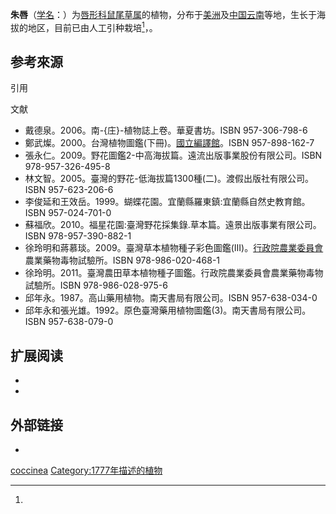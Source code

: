 {{noteTA
| G1=Unit
|1= zh-tw:紅花鼠尾草;zh-cn:朱唇;
|2= zh-tw:木蘭植物門;zh-cn:被子植物门;
|3= zh-tw:木蘭綱;zh-cn:双子叶植物纲;
}}
{{Speciesbox
| status = 
| status_system = 
| image =Texas sage (1571020768).jpg
| image_width = 250px
| genus = Salvia
| species =coccinea
|authority = [[卡爾·林奈|L.]]<ref name="id-12804"/>、Juss. ex Murr., 1778<ref name="TaiBNET-203524"/><ref name="taubif-namecode-203524"/>
| synonyms_ref = <ref name="TaiBNET-203524"/><ref name="taubif-namecode-203524"/>
| synonyms = 
}}{{各地中文名
|cn=朱唇、小红花（云南蒙自）<ref name="id-12804"/>
|hk=
|tw=紅花鼠尾草<ref name="TaiBNET-203524"/><ref name="taubif-namecode-203524"/>
}}

'''朱唇'''（[[学名|学名]]：{{lang|la|''Salvia coccinea''}}）为[[唇形科|唇形科]][[鼠尾草属|鼠尾草属]]的植物，分布于[[美洲|美洲]]及[[中国|中国]][[云南|云南]]等地，生长于海拔{{convert|1,250|至|1,500|m}}的地区，目前已由人工引种栽培<ref name="id-12804"/>，{{各地中文名|display=inline
|cn=「朱唇」、「小红花」（云南蒙自）<ref name="id-12804"/>
|hk=
|tw=「紅花鼠尾草」<ref name="TaiBNET-203524"/><ref name="taubif-namecode-203524"/>
}}。

==参考來源==
;引用
{{reflist|1|refs=
<ref name="TaiBNET-203524">{{TaiBNET| zh=紅-{}-花-{}-鼠-{}-尾-{}-草 | id=203524 | binomial=Salvia coccinea | authority=Juss. ex Murr., 1778 | var= | accessdate=2013-01-24}}</ref>
<ref name="taubif-namecode-203524">{{cite web |url=http://taibif.org.tw/taibif_search/species_detail.php?name_code=203524 |title=Salvia coccinea (Juss. ex Murr., 1778)  紅-{}-花-{}-鼠-{}-尾-{}-草 |work=臺灣生物多樣性資訊入口網-TaiBif |publisher=[[數位典藏|數位典藏]]、[[中央研究院|中央研究院]]生物多樣性研究中心 |accessdate=2016-04-08 }}；2015-10-01日之前的前端介面舊版：{{cite web |url=http://taibif.tw/zh/namecode/203524 |title=Salvia coccinea (Juss. ex Murr., 1778)  紅-{}-花-{}-鼠-{}-尾-{}-草 |work=臺灣生物多樣性資訊入口網-TaiBif |publisher=[[數位典藏|數位典藏]]、[[中央研究院|中央研究院]]生物多樣性研究中心 |accessdate=2016-04-08 |archiveurl=https://web.archive.org/web/20160815032900/http://taibif.tw/zh/namecode/203524 |archivedate=2016-08-15 |deadurl=yes }}{{zh-tw}}</ref>
<ref name="id-12804">{{cite web| url =http://www.bioinfo.cn/db05/KmzwSpecies.php?action=view&id=12804| title =朱-{}-唇| work =《中国高等植物数据库全库》| publisher =中国科学院微生物研究所| author =昆明植物研究所| accessdate =2009-02-24| deadurl =yes| archiveurl =https://web.archive.org/web/20160305054632/http://www.bioinfo.cn/db05/KmzwSpecies.php?action=view&id=12804| archivedate =2016-03-05}}</ref>
}}
;文献
*戴德泉。2006。南-{庄}-植物誌上卷。華夏書坊。ISBN 957-306-798-6
*鄭武燦。2000。台灣植物圖鑑(下冊)。[[國立編譯館|國立編譯館]]。ISBN 957-898-162-7
*張永仁。2009。野花圖鑑2-中高海拔篇。遠流出版事業股份有限公司。ISBN 978-957-326-495-8
*林文智。2005。臺灣的野花-低海拔篇1300種(二)。渡假出版社有限公司。ISBN 957-623-206-6
*李俊延和王效岳。1999。蝴蝶花園。宜蘭縣羅東鎮:宜蘭縣自然史教育館。ISBN 957-024-701-0
*蘇福欣。2010。福星花園:臺灣野花採集錄.草本篇。遠景出版事業有限公司。ISBN 978-957-390-882-1
*徐玲明和蔣慕琰。2009。臺灣草本植物種子彩色圖鑑(III)。[[行政院農業委員會|行政院農業委員會]]農業藥物毒物試驗所。ISBN 978-986-020-468-1
*徐玲明。2011。臺灣農田草本植物種子圖鑑。行政院農業委員會農業藥物毒物試驗所。ISBN 978-986-028-975-6
*邱年永。1987。高山藥用植物。南天書局有限公司。ISBN 957-638-034-0
*邱年永和張光雄。1992。原色臺灣藥用植物圖鑑(3)。南天書局有限公司。ISBN 957-638-079-0

== 扩展阅读 ==
{{refbegin}}
{{Portal|生物學}}
* {{wikispecies-inline|Salvia coccinea|紅花鼠尾草}}
* {{commonscat-inline|Salvia coccinea|紅花鼠尾草}}
{{refend}}

== 外部链接 ==
*{{zh-hans}}{{CVH|Salvia coccinea}}
{{Taxonbar|from=Q1023573}}

[[Category:鼠尾草屬|coccinea]]
[[Category:1777年描述的植物|Category:1777年描述的植物]]